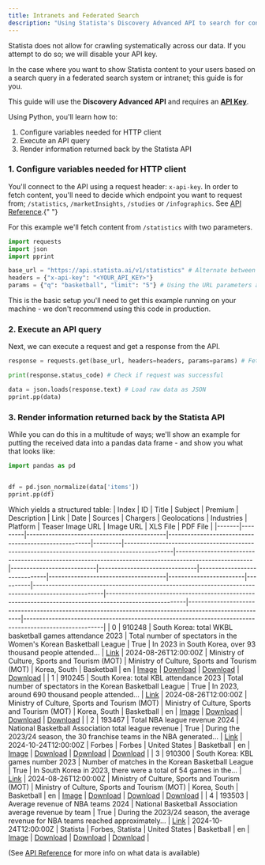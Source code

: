 ```yaml
---
title: Intranets and Federated Search
description: "Using Statista's Discovery Advanced API to search for content"
---
```


<Info>
  Statista does not allow for crawling systematically across our data. If you
  attempt to do so; we will disable your API key.
</Info>

In the case where you want to show Statista content to your users based on a search query
in a federated search system or intranet; this guide is for you.

This guide will use the **Discovery Advanced API** and requires an **<a href='/start/request-api-key'>API Key</a>**.

Using Python, you'll learn how to:

1. Configure variables needed for HTTP client
2. Execute an API query
3. Render information returned back by the Statista API

### 1. Configure variables needed for HTTP client

You'll connect to the API using a request header: `x-api-key`. In order to fetch
content, you'll need to decide which endpoint you want to request from;
`/statistics`, `/marketInsights`, `/studies` or `/infographics`. See <a
href="/api-reference/introduction">API Reference</a>.{" "}

For this example we'll fetch content from `/statistics` with
two parameters.

```python
import requests
import json
import pprint

base_url = "https://api.statista.ai/v1/statistics" # Alternate between endpoints as needed
headers = {"x-api-key": "<YOUR_API_KEY>"}
params = {"q": "basketball", "limit": "5"} # Using the URL parameters available on the API. See API Reference.
```

This is the basic setup you'll need to get this example running on your machine - we
don't recommend using this code in production.

### 2. Execute an API query

Next, we can execute a request and get a response from the API.

```python
response = requests.get(base_url, headers=headers, params=params) # Fetch data

print(response.status_code) # Check if request was successful

data = json.loads(response.text) # Load raw data as JSON
pprint.pp(data)

```

### 3. Render information returned back by the Statista API

While you can do this in a multitude of ways; we'll show an example for putting the
received data into a pandas data frame - and show you what that looks like:

```python
import pandas as pd


df = pd.json_normalize(data['items'])
pprint.pp(df)
```

Which yields a structured table:
| Index | ID | Title | Subject | Premium | Description | Link | Date | Sources | Chargers | Geolocations | Industries | Platform | Teaser Image URL | Image URL | XLS File | PDF File |
|-------|---------|--------------------------------------------|-----------------------------------------------------|---------|---------------------------------------------------------------------------------------------|------------------------------------------------------------------------------------------------------|---------------------------|-------------------------------|------------------------------|-------------------------------------|------------------------|----------|----------------------------------------------------------------------------------------------------|-------------------------------------------------------------------------------------------------------|-------------------------------------------------------------------------------------------------------|-------------------------------------------------------------------------------------------------------|
| 0 | 910248 | South Korea: total WKBL basketball games attendance 2023 | Total number of spectators in the Women's Korean Basketball League | True | In 2023 in South Korea, over 93 thousand people attended... | [Link](https://www.statista.com/statistics/910248/south-korea-total-wkbl-basketball-games-attendance/) | 2024-08-26T12:00:00Z | Ministry of Culture, Sports and Tourism (MOT) | Ministry of Culture, Sports and Tourism (MOT) | Korea, South | Basketball | en | [Image](https://cdn.statcdn.com/Statistic/910248.jpg) | [Download](https://www.statista.com/download/MCMjMCMjOTEwMjQ4OQ==/) | [Download](https://www.statista.com/download/MCMjMCMjOTEwMjQ4OQ==/) | [Download](https://www.statista.com/download/MCMjMCMjOTEwMjQ4OQ==/) |
| 1 | 910245 | South Korea: total KBL attendance 2023 | Total number of spectators in the Korean Basketball League | True | In 2023, around 690 thousand people attended... | [Link](https://www.statista.com/statistics/910245/south-korea-total-kbl-attendance/) | 2024-08-26T12:00:00Z | Ministry of Culture, Sports and Tourism (MOT) | Ministry of Culture, Sports and Tourism (MOT) | Korea, South | Basketball | en | [Image](https://cdn.statcdn.com/Statistic/910245.jpg) | [Download](https://www.statista.com/download/MCMjMCMjOTEwMjQ1OQ==/) | [Download](https://www.statista.com/download/MCMjMCMjOTEwMjQ1OQ==/) | [Download](https://www.statista.com/download/MCMjMCMjOTEwMjQ1OQ==/) |
| 2 | 193467 | Total NBA league revenue 2024 | National Basketball Association total league revenue | True | During the 2023/24 season, the 30 franchise teams in the NBA generated... | [Link](https://www.statista.com/statistics/193467/total-nba-league-revenue/) | 2024-10-24T12:00:00Z | Forbes | Forbes | United States | Basketball | en | [Image](https://cdn.statcdn.com/Statistic/193467.jpg) | [Download](https://www.statista.com/download/MCMjMCMjMTkzNDY3/) | [Download](https://www.statista.com/download/MCMjMCMjMTkzNDY3/) | [Download](https://www.statista.com/download/MCMjMCMjMTkzNDY3/) |
| 3 | 910300 | South Korea: KBL games number 2023 | Number of matches in the Korean Basketball League | True | In South Korea in 2023, there were a total of 54 games in the... | [Link](https://www.statista.com/statistics/910300/south-korea-kbl-games-number/) | 2024-08-26T12:00:00Z | Ministry of Culture, Sports and Tourism (MOT) | Ministry of Culture, Sports and Tourism (MOT) | Korea, South | Basketball | en | [Image](https://cdn.statcdn.com/Statistic/910300.jpg) | [Download](https://www.statista.com/download/MCMjMCMjOTEwMzAw/) | [Download](https://www.statista.com/download/MCMjMCMjOTEwMzAw/) | [Download](https://www.statista.com/download/MCMjMCMjOTEwMzAw/) |
| 4 | 193503 | Average revenue of NBA teams 2024 | National Basketball Association average revenue by team | True | During the 2023/24 season, the average revenue for NBA teams reached approximately... | [Link](https://www.statista.com/statistics/193503/nba-team-average-revenue/) | 2024-10-24T12:00:00Z | Statista | Forbes, Statista | United States | Basketball | en | [Image](https://cdn.statcdn.com/Statistic/193503.jpg) | [Download](https://www.statista.com/download/MCMjMCMjMTkzNTAz/) | [Download](https://www.statista.com/download/MCMjMCMjMTkzNTAz/) | [Download](https://www.statista.com/download/MCMjMCMjMTkzNTAz/) |

(See <a href="/api-reference/introduction">API Reference</a> for more info on what data is available)
